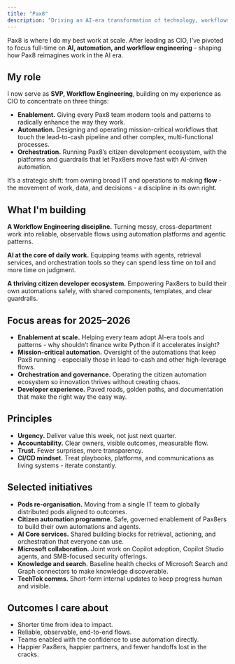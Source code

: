 ```yaml
---
title: "Pax8"
description: "Driving an AI-era transformation of technology, workflows, and enablement at scale"
---
```


Pax8 is where I do my best work at scale. After leading as CIO, I’ve pivoted to focus full-time on **AI, automation, and workflow engineering** - shaping how Pax8 reimagines work in the AI era.

## My role

I now serve as **SVP, Workflow Engineering**, building on my experience as CIO to concentrate on three things:  
- **Enablement.** Giving every Pax8 team modern tools and patterns to radically enhance the way they work.  
- **Automation.** Designing and operating mission-critical workflows that touch the lead-to-cash pipeline and other complex, multi-functional processes.  
- **Orchestration.** Running Pax8’s citizen development ecosystem, with the platforms and guardrails that let Pax8ers move fast with AI-driven automation.

It’s a strategic shift: from owning broad IT and operations to making **flow** - the movement of work, data, and decisions - a discipline in its own right.

## What I'm building

**A Workflow Engineering discipline.** Turning messy, cross-department work into reliable, observable flows using automation platforms and agentic patterns.  

**AI at the core of daily work.** Equipping teams with agents, retrieval services, and orchestration tools so they can spend less time on toil and more time on judgment.  

**A thriving citizen developer ecosystem.** Empowering Pax8ers to build their own automations safely, with shared components, templates, and clear guardrails.

## Focus areas for 2025–2026

* **Enablement at scale.** Helping every team adopt AI-era tools and patterns - why shouldn’t finance write Python if it accelerates insight?  
* **Mission-critical automation.** Oversight of the automations that keep Pax8 running - especially those in lead-to-cash and other high-leverage flows.  
* **Orchestration and governance.** Operating the citizen automation ecosystem so innovation thrives without creating chaos.  
* **Developer experience.** Paved roads, golden paths, and documentation that make the right way the easy way.  

## Principles

* **Urgency.** Deliver value this week, not just next quarter.  
* **Accountability.** Clear owners, visible outcomes, measurable flow.  
* **Trust.** Fewer surprises, more transparency.  
* **CI/CD mindset.** Treat playbooks, platforms, and communications as living systems - iterate constantly.  

## Selected initiatives

* **Pods re-organisation.** Moving from a single IT team to globally distributed pods aligned to outcomes.  
* **Citizen automation programme.** Safe, governed enablement of Pax8ers to build their own automations and agents.  
* **AI Core services.** Shared building blocks for retrieval, actioning, and orchestration that everyone can use.  
* **Microsoft collaboration.** Joint work on Copilot adoption, Copilot Studio agents, and SMB-focused security offerings.  
* **Knowledge and search.** Baseline health checks of Microsoft Search and Graph connectors to make knowledge discoverable.  
* **TechTok comms.** Short-form internal updates to keep progress human and visible.  

## Outcomes I care about

* Shorter time from idea to impact.  
* Reliable, observable, end-to-end flows.  
* Teams enabled with the confidence to use automation directly.  
* Happier Pax8ers, happier partners, and fewer handoffs lost in the cracks.  
